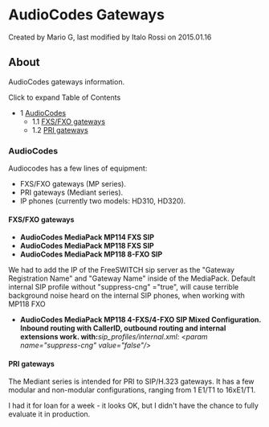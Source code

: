 
# AudioCodes Gateways 

 Created by  Mario G, last modified by  Italo Rossi on 2015.01.16

## About

AudioCodes gateways information.

Click to expand Table of Contents

* 1 [AudioCodes](#audiocodes)  
   * 1.1 [FXS/FXO gateways](#fxsfxo-gateways)  
   * 1.2 [PRI gateways](#audiocodes)

### AudioCodes

Audiocodes has a few lines of equipment:

* FXS/FXO gateways (MP series).
* PRI gateways (Mediant series).
* IP phones (currently two models: HD310, HD320).

#### FXS/FXO gateways

* **AudioCodes MediaPack MP114 FXS SIP**
* **AudioCodes MediaPack MP118 FXS SIP**
* **AudioCodes MediaPack MP118 8-FXO SIP**

We had to add the IP of the FreeSWITCH sip server as the "Gateway Registration Name" and "Gateway Name" inside of the MediaPack. Default internal SIP profile without "suppress-cng" ="true", will cause terrible background noise heard on the internal SIP phones, when working with MP118 FXO

* **AudioCodes MediaPack MP118 4-FXS/4-FXO SIP Mixed Configuration. Inbound routing with CallerID, outbound routing and internal extensions work. with:**_sip\_profiles/internal.xml: &lt;param name="suppress-cng" value="false"/>_

#### PRI gateways

The Mediant series is intended for PRI to SIP/H.323 gateways. It has a few modular and non-modular configurations, ranging from 1 E1/T1 to 16xE1/T1.

I had it for loan for a week - it looks OK, but I didn't have the chance to fully evaluate it in production.


